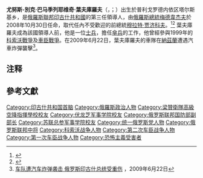 {{Infobox Officeholder
| name = 尤努斯-別克·葉夫庫羅夫
| native_name = Юнус-бек Евкуров
| native_name_lang = ru
| image = Official_portrait_of_Yunus-bek_Yevkurov_(2019).jpg
| caption = 
| order1 = 第三任[[印古什共和國首腦|印古什共和國領導人]]{{efn|2011年1月1日前称“印古什共和国总统”，之后改称“印古什共和国领导人”，但“印古什共和国总统”仍为非官方称谓。}}
| term_start1 = 2008年10月30日
| term_end1 = 2019年6月26日
| predecessor1 = [[穆拉特·贾济科夫|穆拉特·贾济科夫]]
| successor1 = [[马哈茂德-阿里·卡利马托夫|马哈茂德-阿里·卡利马托夫]]
| primeminister1 = {{plainlist|
*Mahmoud Sakalov
*Mukharbek Didigov
*Magomet Tatriyev
*Mukharbek Dikazhev
*Zyalimkhan Yevloyev
*Magomet Yandiyev}}
| order = [[俄羅斯國防部|俄羅斯國防部副部長]]
| term_start = 2019年7月8日
| term_end = 
| president = [[弗拉基米爾·普京|弗拉基米爾·普京]]
| birth_date = {{Birth date and age|1963|07|23|df=yes}}
| birth_place = {{flag|Soviet Union}}[[北奧塞梯蘇維埃社會主義自治共和國|北奧塞梯蘇維埃社會主義自治共和國]]普利戈罗德内依区塔尔斯基乡
| dead = 
| death_date = 
| death_place = 
| profession = 军人
| spouse = 玛列塔·叶夫库罗娃
| children = 1
| party = [[統一俄羅斯|統一俄羅斯]]
| vicepresident = 
| religion = [[伊斯蘭教|伊斯蘭教]][[遜尼派|遜尼派]]（[[哈乃斐派|哈乃斐派]]）
<!--Military service-->| nickname = 
| allegiance = {{flag|Soviet Union}}<br>{{flag|Russia}}
| branch = [[俄羅斯空軍|俄羅斯空軍]]
| serviceyears = 1982–至今
| rank = [[中將|中將]]
| unit = 
| commands = 
| battles = [[第一次車臣戰爭|第一次車臣戰爭]]<br>[[科索沃戰爭|科索沃戰爭]]<br>[[第二次車臣戰爭|第二次車臣戰爭]]
| awards = 
}}
'''尤努斯-別克·巴马季列耶维奇·葉夫庫羅夫'''（{{lang-ru|Юнус-бек Баматгиреевич Евкуров}}，{{lang-inh|Юнус-Бек Баматгире Евкурнаькъан}}；{{bd|1963年|7月23日|||}}）出生於普利戈罗德内依区塔尔斯基乡，是[[俄羅斯聯邦|俄羅斯聯邦]][[印古什共和國|印古什共和國]]的第三任領導人，由[[俄羅斯總統|俄羅斯總統]][[德米特里·梅德韋杰夫|梅德韋杰夫]]於2008年10月30日任命，取代任內不受歡迎的前總統[[穆拉特·贾济科夫|穆拉特·贾济科夫]]。<ref name="rfe">{{cite web
 |title=Russia Backs Soldier To Quell Violent Ingushetia Region 
 |publisher=[[Radio_Free_Europe/Radio_Liberty|Radio Free Europe/Radio Liberty]] 
 |url=http://www.rferl.org/Content/Russia_Backs_Soldier_To_Quell_Violent_Ingushetia_Region/1336963.html 
 |date=2008-10-31 
 |accessdate=2008-11-03 
 |deadurl=yes 
 |archiveurl=https://web.archive.org/web/20081103080751/http://www.rferl.org/content/Russia_Backs_Soldier_To_Quell_Violent_Ingushetia_Region/1336963.html 
 |archivedate=2008-11-03 
}}</ref><ref name="bbc">{{cite web
  | title = Soldier to run restive Ingushetia
  | publisher = [[BBC_News|BBC News]]
  | url = http://news.bbc.co.uk/2/hi/europe/7701752.stm
  | date = 2008-10-31
  | accessdate = 2008-11-03
  | archive-date = 2008-11-03
  | archive-url = https://web.archive.org/web/20081103005922/http://news.bbc.co.uk/2/hi/europe/7701752.stm
  | dead-url = no
  }}</ref> 
葉夫庫羅夫成為該國領導人前，他是一位[[士兵|士兵]]，擔任[[傘兵|傘兵]]的工作，他曾經參與1999年的[[科索沃戰爭|科索沃戰爭]]及[[車臣戰爭|車臣戰爭]]。在2009年6月22日，葉夫庫羅夫的車隊在[[納茲蘭|納茲蘭]]遭遇汽車炸彈襲擊<ref>[http://www.ce.cn/xwzx/gjss/gdxw/200906/22/t20090622_19371934.shtml 车队遭汽车炸弹袭击 俄罗斯印古什总统受重伤] {{Wayback|url=http://www.ce.cn/xwzx/gjss/gdxw/200906/22/t20090622_19371934.shtml |date=20090625011104 }}，2009年6月22日</ref>。

== 注释 ==
{{Notelist}}

== 參考文獻 ==
<div class="references-small">
<references />
</div>

{{印古什共和国首脑}}
{{DEFAULTSORT: Yevkurov, Yunus-bek}}
[[Category:印古什共和国首脑|Category:印古什共和国首脑]]
[[Category:俄羅斯政治人物|Category:俄羅斯政治人物]]
[[Category:梁贊衛隊高級空降指揮學校校友|Category:梁贊衛隊高級空降指揮學校校友]]
[[Category:伏龙芝军事学院校友|Category:伏龙芝军事学院校友]]
[[Category:俄罗斯联邦国防部副部长|Category:俄罗斯联邦国防部副部长]]
[[Category:苏联总参军事学院校友|Category:苏联总参军事学院校友]]
[[Category:统一俄罗斯党人物|Category:统一俄罗斯党人物]]
[[Category:俄罗斯联邦中将|Category:俄罗斯联邦中将]]
[[Category:科索沃战争人物|Category:科索沃战争人物]]
[[Category:第二次车臣战争人物|Category:第二次车臣战争人物]]
[[Category:第一次车臣战争人物|Category:第一次车臣战争人物]]
[[Category:恐怖主義受害者|Category:恐怖主義受害者]]